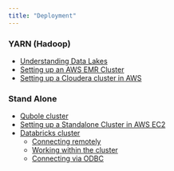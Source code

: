 ```yaml
---
title: "Deployment"
---
```


::: {layout-ncol="2"}
::: {style="display: block;"}
### YARN (Hadoop)

- [Understanding Data Lakes](/deployment/data-lakes.qmd)
- [Setting up an AWS EMR Cluster](/deployment/yarn-cluster-emr.qmd) 
- [Setting up a Cloudera cluster in AWS](/deployment/cloudera-aws.qmd)
:::
::: {style="display: block;"}
### Stand Alone

- [Qubole cluster](/deployment/qubole-overview.qmd)
- [Setting up a Standalone Cluster in AWS EC2](/deployment/stand-alone-aws.qmd)
- [Databricks cluster](/deployment/databricks-cluster.qmd)
    - [Connecting remotely](/deployment/databricks-cluster-remote.qmd)      
    - [Working within the cluster](/deployment/databricks-cluster-local.qmd)  
    - [Connecting via ODBC](/deployment/databricks-cluster-odbc.qmd)
:::
:::
